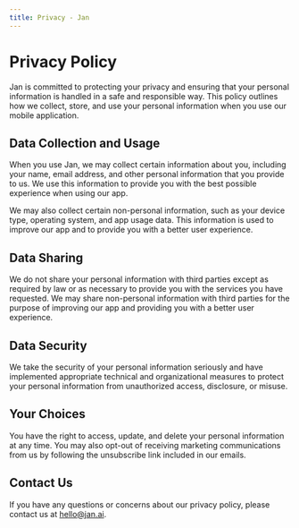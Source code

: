 ```yaml
---
title: Privacy - Jan
---
```


# Privacy Policy

Jan is committed to protecting your privacy and ensuring that your personal information is handled in a safe and responsible way. This policy outlines how we collect, store, and use your personal information when you use our mobile application.

## Data Collection and Usage

When you use Jan, we may collect certain information about you, including your name, email address, and other personal information that you provide to us. We use this information to provide you with the best possible experience when using our app.

We may also collect certain non-personal information, such as your device type, operating system, and app usage data. This information is used to improve our app and to provide you with a better user experience.

## Data Sharing

We do not share your personal information with third parties except as required by law or as necessary to provide you with the services you have requested. We may share non-personal information with third parties for the purpose of improving our app and providing you with a better user experience.

## Data Security

We take the security of your personal information seriously and have implemented appropriate technical and organizational measures to protect your personal information from unauthorized access, disclosure, or misuse.

## Your Choices

You have the right to access, update, and delete your personal information at any time. You may also opt-out of receiving marketing communications from us by following the unsubscribe link included in our emails.

## Contact Us

If you have any questions or concerns about our privacy policy, please contact us at hello@jan.ai.